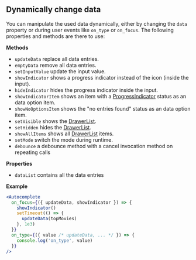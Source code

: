## Dynamically change data

You can manipulate the used data dynamically, either by changing the `data` property or during user events like `on_type` or `on_focus`. The following properties and methods are there to use:

**Methods**

- `updateData` replace all data entries.
- `emptyData` remove all data entries.
- `setInputValue` update the input value.
- `showIndicator` shows a progress indicator instead of the icon (inside the input).
- `hideIndicator` hides the progress indicator inside the input.
- `showIndicatorItem` shows an item with a [ProgressIndicator](/uilib/components/progress-indicator) status as an data option item.
- `showNoOptionsItem` shows the "no entries found" status as an data option item.
- `setVisible` shows the [DrawerList](/uilib/components/fragments/drawer-list).
- `setHidden` hides the [DrawerList](/uilib/components/fragments/drawer-list).
- `showAllItems` shows all [DrawerList](/uilib/components/fragments/drawer-list) items.
- `setMode` switch the mode during runtime.
- `debounce` a debounce method with a cancel invocation method on repeating calls

**Properties**

- `dataList` contains all the data entries

**Example**

```jsx
<Autocomplete
  on_focus={({ updateData, showIndicator }) => {
    showIndicator()
    setTimeout(() => {
      updateData(topMovies)
    }, 1e3)
  }}
  on_type={({ value /* updateData, ... */ }) => {
    console.log('on_type', value)
  }}
/>
```
